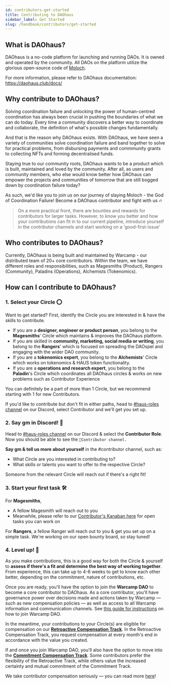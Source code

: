 ```yaml
---
id: contributors-get-started
title: Contributing to DAOhaus
sidebar_label: Get Started 
slug: /handbook/contributors/get-started
--- 
```


##  What is DAOhaus?

DAOhaus is a no-code platform for launching and running DAOs. It is owned and operated by the community. All DAOs on the platform utilize the glorious open-source code of [Moloch](https://www.molochdao.com/).

For more information, please refer to DAOhaus documentation: https://daohaus.club/docs/

## Why contribute to DAOhaus? 

Solving coordination failure and unlocking the power of human-centred coordination has always been crucial in pushing the boundaries of what we can do today. Every time a community discovers a better way to coordinate and collaborate, the definition of what's possible changes fundamentally. 

And that is the reason why DAOhaus exists. With DAOhaus, we have seen a variety of communities solve coordination failure and band together to solve for practical problems, from disbursing payments and commmunity grants to collecting NFTs and forming decentralised funds.

Staying true to our community roots, DAOhaus wants to be a product which is built, maintained and loved by the community. After all, as users and community members, who else would know better how DAOhaus can empower the projects and communities of tomorrow that are still bogged down by coordination failure today? 

As such, we'd like you to join us on our journey of slaying Moloch - the God of Coordination Failure! Become a DAOhaus contributor and fight with us 🔥

> On a more practical front, there are bounties and rewards for contributors for larger tasks. However, to know you better and how your contributions can fit in to our current pipeline, introduce yourself in the contributor channels and start working on a 'good-first-issue'

## Who contributes to DAOhaus? 

Currently, DAOhaus is being built and maintained by Warcamp - our distributed team of 20+ core contributors. Within the team, we have different roles and responsibilities, such as Magesmiths (Product), Rangers (Community), Paladins (Operations), Alchemists (Tokenomics). 

## How can I contribute to DAOhaus? 

### 1. Select your Circle ⭕️

Want to get started? First, identify the Circle you are interested in & have the skills to contribute. 
- If you are a **designer, engineer or product person**, you belong to the **Magesmiths**' Circle which maintains & improves the DAOhaus platform.
- If you are skilled in **community, marketing, social media or writing**, you belong to the **Rangers**' which is focused on spreading the DAOspel and engaging with the wider DAO community. 
- If you are a  **tokenomics expert**, you belong to the **Alchemists**' Circle which works on tokenomics & HAUS token functionality. 
- If you are a  **operations and research expert**, you belong to the **Paladin**'s Circle which coordinates all DAOhaus circles & works on new problems such as Contributor Experience

You can definitely be a part of more than 1 Circle, but we recommend starting with 1 for new Contributors. 

If you'd like to contribute but don't fit in either paths, head to [#haus-roles channel](https://discord.gg/qYertDpy) on our Discord, select Contributor and we'll get you set up. 

### 2. Say gm in Discord! 👋

Head to [#haus-roles channel](https://discord.gg/qYertDpy) on our Discord & select the **Contributor Role**. Now you should be able to see the `🔨Contributor channel.` 

**Say gm & tell us more about yourself** in the #contributor channel, such as: 
- What Circle are you interested in contributing to? 
- What skills or talents you want to offer to the respective Circle? 

Someone from the relevant Circle will reach out if there's a right fit! 

### 3. Start your first task 🛠

For **Magesmiths**, 
- A fellow Magesmith will reach out to you 
- Meanwhile, please refer to our [Contributor's Kanaban here](https://sharing.clickup.com/b/h/83fyz-1405/5c588f59600254b) for open tasks you can work on

For **Rangers**, a fellow Ranger will reach out to you & get you set up on a simple task. We're working on our open bounty board, so stay tuned! 

### 4. Level up! 🚀

As you make contributions, this is a good way for both the Circle & yourself to **assess if there's a fit and determine the best way of working together**. From experience, this can take up to 4-6 weeks to get to know each other better, depending on the commitment, nature of contributions, etc.

Once you are ready, you'll have the option to join the **Warcamp DAO** to become a core contributor to DAOhaus. As a core contributor, you'll have governance power over decisions made and actions taken by Warcamp &mdash; such as new compensation policies &mdash; as well as access to all Warcamp information and communication channels. See [this guide for instructions](join-warcamp) on how to join Warcamp DAO.

In the meantime, your contributions to your Circle(s) are eligible for compensation on our [**Retroactive Compensation Track**](compensation/retroactive). In the Retroactive Compensation Track, you request compensation at every month's end in accordance with the value you created.

If and once you join Warcamp DAO, you'll also have the option to move into the [**Commitment Compensation Track**](compensation/commitment). Some contributors prefer the flexibility of the Retroactive Track, while others value the increased certainty and mutual commitment of the Commitment Track.

We take contributor compensation seriously &mdash; you can read more [here](compensation/overview)! 
